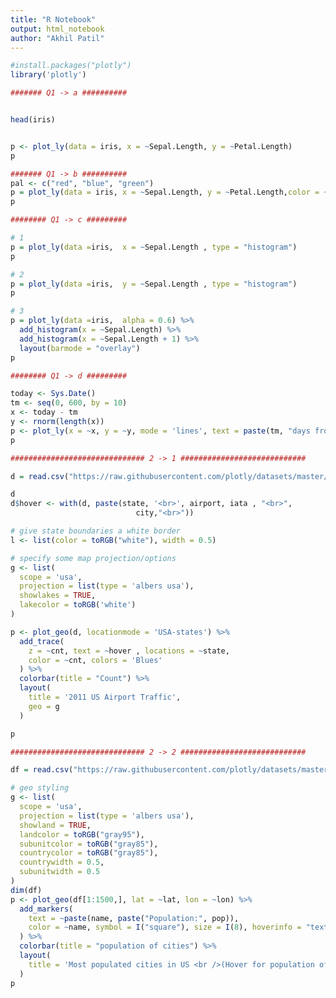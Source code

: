 ```yaml
---
title: "R Notebook"
output: html_notebook
author: "Akhil Patil"
---
```



```r

#install.packages("plotly")
library('plotly')

####### Q1 -> a ##########


head(iris)


p <- plot_ly(data = iris, x = ~Sepal.Length, y = ~Petal.Length)
p
```

```r
####### Q1 -> b ##########
pal <- c("red", "blue", "green")
p = plot_ly(data = iris, x = ~Sepal.Length, y = ~Petal.Length,color = ~Species , colors = pal)
p
```

```r
######## Q1 -> c #########

# 1
p = plot_ly(data =iris,  x = ~Sepal.Length , type = "histogram")
p
```

```r
# 2
p = plot_ly(data =iris,  y = ~Sepal.Length , type = "histogram")
p

```

```r
# 3
p = plot_ly(data =iris,  alpha = 0.6) %>%
  add_histogram(x = ~Sepal.Length) %>%
  add_histogram(x = ~Sepal.Length + 1) %>%
  layout(barmode = "overlay")
p

```


```r
######## Q1 -> d #########

today <- Sys.Date()
tm <- seq(0, 600, by = 10)
x <- today - tm
y <- rnorm(length(x))
p <- plot_ly(x = ~x, y = ~y, mode = 'lines', text = paste(tm, "days from today"))
p

```


```r
############################## 2 -> 1 ############################

d = read.csv("https://raw.githubusercontent.com/plotly/datasets/master/2011_february_us_airport_traffic.csv")

d
d$hover <- with(d, paste(state, '<br>', airport, iata , "<br>",
                            city,"<br>"))

# give state boundaries a white border
l <- list(color = toRGB("white"), width = 0.5)

# specify some map projection/options
g <- list(
  scope = 'usa',
  projection = list(type = 'albers usa'),
  showlakes = TRUE,
  lakecolor = toRGB('white')
)

p <- plot_geo(d, locationmode = 'USA-states') %>%
  add_trace(
    z = ~cnt, text = ~hover , locations = ~state,
    color = ~cnt, colors = 'Blues'
  ) %>%
  colorbar(title = "Count") %>%
  layout(
    title = '2011 US Airport Traffic',
    geo = g
  )

p

```



```r
############################## 2 -> 2 ############################

df = read.csv("https://raw.githubusercontent.com/plotly/datasets/master/2014_us_cities.csv")

# geo styling
g <- list(
  scope = 'usa',
  projection = list(type = 'albers usa'),
  showland = TRUE,
  landcolor = toRGB("gray95"),
  subunitcolor = toRGB("gray85"),
  countrycolor = toRGB("gray85"),
  countrywidth = 0.5,
  subunitwidth = 0.5
)
dim(df)
p <- plot_geo(df[1:1500,], lat = ~lat, lon = ~lon) %>%
  add_markers(
    text = ~paste(name, paste("Population:", pop)),
    color = ~name, symbol = I("square"), size = I(8), hoverinfo = "text"
  ) %>%
  colorbar(title = "population of cities") %>%
  layout(
    title = 'Most populated cities in US <br />(Hover for population of cities)', geo = g
  )
p

```


